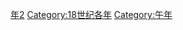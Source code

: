 {{Catnav|頁面分類|历史|歷史時代|年|18世纪各年}}
{{Commons category|1702}}

[[Category:1700年代|年2]]
[[Category:18世纪各年|Category:18世纪各年]]
[[Category:午年|Category:午年]]